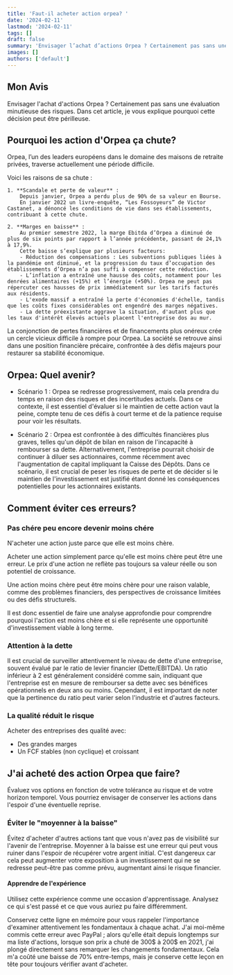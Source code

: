 ```yaml
---
title: 'Faut-il acheter action orpea? '
date: '2024-02-11'
lastmod: '2024-02-11'
tags: []
draft: false
summary: 'Envisager l’achat d’actions Orpea ? Certainement pas sans une évaluation minutieuse des risques. Dans cet article, je vous explique pourquoi cette décision peut être périlleuse '
images: []
authors: ['default']
---
```


## Mon Avis

Envisager l'achat d'actions Orpea ? Certainement pas sans une évaluation minutieuse des risques.
Dans cet article, je vous explique pourquoi cette décision peut être périlleuse.

## Pourquoi les action d'Orpea ça chute?

Orpea, l’un des leaders européens dans le domaine des maisons de retraite privées, traverse actuellement une période difficile.

Voici les raisons de sa chute :

    1. **Scandale et perte de valeur** :
        Depuis janvier, Orpea a perdu plus de 90% de sa valeur en Bourse.
        En janvier 2022 un livre-enquête, “Les Fossoyeurs” de Victor Castanet, a dénoncé les conditions de vie dans ses établissements, contribuant à cette chute.

    2. **Marges en baisse** :
        Au premier semestre 2022, la marge Ebitda d’Orpea a diminué de plus de six points par rapport à l’année précédente, passant de 24,1% à 17,9%.
        Cette baisse s’explique par plusieurs facteurs:
        - Réduction des compensations : Les subventions publiques liées à la pandémie ont diminué, et la progression du taux d’occupation des établissements d’Orpea n’a pas suffi à compenser cette réduction.
        - L’inflation a entraîné une hausse des coûts, notamment pour les denrées alimentaires (+15%) et l’énergie (+50%). Orpea ne peut pas répercuter ces hausses de prix immédiatement sur les tarifs facturés aux résidents.
        - L'exode massif a entraîné la perte d'économies d'échelle, tandis que les coûts fixes considérables ont engendré des marges négatives.
        - La dette préexistante aggrave la situation, d'autant plus que les taux d'intérêt élevés actuels placent l'entreprise dos au mur.

La conjonction de pertes financières et de financements plus onéreux crée un cercle vicieux difficile à rompre pour Orpea.
La société se retrouve ainsi dans une position financière précaire, confrontée à des défis majeurs pour restaurer sa stabilité économique.

## Orpea: Quel avenir?

- Scénario 1 :
  Orpea se redresse progressivement, mais cela prendra du temps en raison des risques et des incertitudes actuels.
  Dans ce contexte, il est essentiel d'évaluer si le maintien de cette action vaut la peine,
  compte tenu de ces défis à court terme et de la patience requise pour voir les résultats.

- Scénario 2 :
  Orpea est confrontée à des difficultés financières plus graves, telles qu'un dépôt de bilan en raison de l'incapacité à rembourser sa dette.
  Alternativement, l'entreprise pourrait choisir de continuer à diluer ses actionnaires,
  comme récemment avec l'augmentation de capital impliquant la Caisse des Dépôts.
  Dans ce scénario, il est crucial de peser les risques de perte et de décider si le maintien de l'investissement est justifié
  étant donné les conséquences potentielles pour les actionnaires existants.

## Comment éviter ces erreurs?

### Pas chére peu encore devenir moins chére

N'acheter une action juste parce que elle est moins chère.

Acheter une action simplement parce qu'elle est moins chère peut être une erreur.
Le prix d'une action ne reflète pas toujours sa valeur réelle ou son potentiel de croissance.

Une action moins chère peut être moins chère pour une raison valable, comme des problèmes financiers,
des perspectives de croissance limitées ou des défis structurels.

Il est donc essentiel de faire une analyse approfondie pour comprendre pourquoi l'action est moins chère
et si elle représente une opportunité d'investissement viable à long terme.

### Attention à la dette

Il est crucial de surveiller attentivement le niveau de dette d'une entreprise, souvent évalué par le ratio de levier financier (Dette/EBITDA).
Un ratio inférieur à 2 est généralement considéré comme sain,
indiquant que l'entreprise est en mesure de rembourser sa dette avec ses bénéfices opérationnels en deux ans ou moins.
Cependant, il est important de noter que la pertinence du ratio peut varier selon l'industrie et d'autres facteurs.

### La qualité réduit le risque

Acheter des entreprises des qualité avec:

- Des grandes marges
- Un FCF stables (non cyclique) et croissant

## J'ai acheté des action Orpea que faire?

Évaluez vos options en fonction de votre tolérance au risque et de votre horizon temporel.
Vous pourriez envisager de conserver les actions dans l'espoir d'une éventuelle reprise.

### Éviter le "moyenner à la baisse"

Évitez d'acheter d'autres actions tant que vous n'avez pas de visibilité sur l'avenir de l'entreprise.
Moyenner à la baisse est une erreur qui peut vous ruiner dans l'espoir de récupérer votre argent initial.
C'est dangereux car cela peut augmenter votre exposition à un investissement qui ne se redresse peut-être pas comme prévu, augmentant ainsi le risque financier.

#### Apprendre de l'expérience

Utilisez cette expérience comme une occasion d'apprentissage.
Analysez ce qui s'est passé et ce que vous auriez pu faire différemment.

Conservez cette ligne en mémoire pour vous rappeler l'importance d'examiner attentivement les fondamentaux à chaque achat.
J'ai moi-même commis cette erreur avec PayPal ; alors qu'elle était depuis longtemps sur ma liste d'actions,
lorsque son prix a chuté de 300$ à 200$ en 2021, j'ai plongé directement sans remarquer les changements fondamentaux. Cela m'a coûté une baisse de 70% entre-temps,
mais je conserve cette leçon en tête pour toujours vérifier avant d'acheter.
